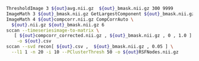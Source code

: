```bash
ThresholdImage 3 ${out}avg.nii.gz  ${out}_bmask.nii.gz 300 9999
ImageMath 3 ${out}_bmask.nii.gz GetLargestComponent ${out}_bmask.nii.gz
ImageMath 4 ${out}compcorr.nii.gz CompCorrAuto \
  ${out}.nii.gz ${out}_bmask.nii.gz 6
sccan --timeseriesimage-to-matrix \
   [ ${out}compcorr_corrected.nii.gz , ${out}_bmask.nii.gz , 0 , 1.0 ] \
    -o ${out}.csv
sccan --svd recon[ ${out}.csv ,  ${out}_bmask.nii.gz , 0.05 ] \
  --l1 1 -n 20 -i 10 --PClusterThresh 50 -o ${out}RSFNodes.nii.gz  
```
